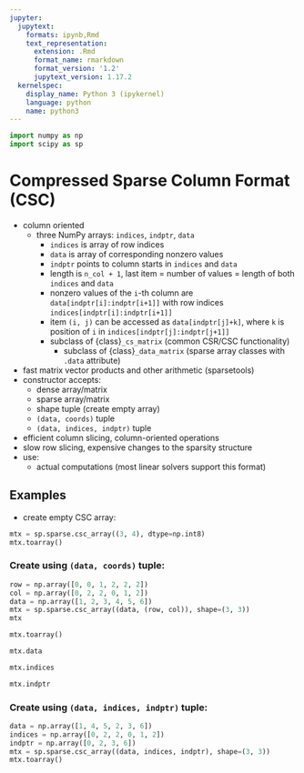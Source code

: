```yaml
---
jupyter:
  jupytext:
    formats: ipynb,Rmd
    text_representation:
      extension: .Rmd
      format_name: rmarkdown
      format_version: '1.2'
      jupytext_version: 1.17.2
  kernelspec:
    display_name: Python 3 (ipykernel)
    language: python
    name: python3
---
```


```python
import numpy as np
import scipy as sp
```

# Compressed Sparse Column Format (CSC)

- column oriented
  - three NumPy arrays: `indices`, `indptr`, `data`
      - `indices` is array of row indices
      - `data` is array of corresponding nonzero values
      - `indptr` points to column starts in `indices` and `data`
      - length is `n_col + 1`, last item = number of values = length of both
        `indices` and `data`
      - nonzero values of the `i`-th column are `data[indptr[i]:indptr[i+1]]`
        with row indices `indices[indptr[i]:indptr[i+1]]`
      - item `(i, j)` can be accessed as `data[indptr[j]+k]`, where `k` is
        position of `i` in `indices[indptr[j]:indptr[j+1]]`
    - subclass of {class}`_cs_matrix` (common CSR/CSC functionality)
      - subclass of {class}`_data_matrix` (sparse array classes with `.data`
        attribute)
- fast matrix vector products and other arithmetic (sparsetools)
- constructor accepts:
  - dense array/matrix
  - sparse array/matrix
  - shape tuple (create empty array)
  - `(data, coords)` tuple
  - `(data, indices, indptr)` tuple
- efficient column slicing, column-oriented operations
- slow row slicing, expensive changes to the sparsity structure
- use:
  - actual computations (most linear solvers support this format)

## Examples

- create empty CSC array:

```python
mtx = sp.sparse.csc_array((3, 4), dtype=np.int8)
mtx.toarray()
```

### Create using `(data, coords)` tuple:

```python
row = np.array([0, 0, 1, 2, 2, 2])
col = np.array([0, 2, 2, 0, 1, 2])
data = np.array([1, 2, 3, 4, 5, 6])
mtx = sp.sparse.csc_array((data, (row, col)), shape=(3, 3))
mtx
```

```python
mtx.toarray()
```

```python
mtx.data
```

```python
mtx.indices
```

```python
mtx.indptr
```

### Create using `(data, indices, indptr)` tuple:

```python
data = np.array([1, 4, 5, 2, 3, 6])
indices = np.array([0, 2, 2, 0, 1, 2])
indptr = np.array([0, 2, 3, 6])
mtx = sp.sparse.csc_array((data, indices, indptr), shape=(3, 3))
mtx.toarray()
```

